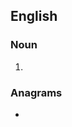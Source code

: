 ==English==

===Noun===
{{head|en|noun plural form}}

# {{plural of|nerve fiber|lang=en}}

===Anagrams===
* {{anagrams|en|a=beeefinrrsv|nerve fibres}}